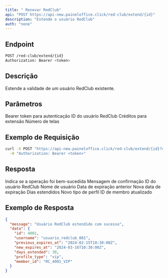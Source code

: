 ```yaml
---
title: " Renovar RedClub"
api: "POST https://api-new.paineloffice.click/red-club/extend/{id}"
description: "Estende o usuário RedClub"
auth: "none"
---
```


## Endpoint

<CodeGroup>

```bash Requisição
POST /red-club/extend/{id}
Authorization: Bearer <token>
```

</CodeGroup>

## Descrição

Estende a validade de um usuário RedClub existente.

## Parâmetros

<ParamField header="Authorization" type="string" required>
  Bearer token para autenticação
</ParamField>

<ParamField path="id" type="string" required>
  ID do usuário RedClub
</ParamField>

<ParamField query="credits" type="number" required>
  Créditos para extensão
</ParamField>

<ParamField query="screens" type="integer" required>
  Número de telas
</ParamField>

## Exemplo de Requisição

<CodeGroup>

```bash cURL
curl -X POST "https://api-new.paineloffice.click/red-club/extend/{id}?credits=1&screens=1" \
  -H "Authorization: Bearer <token>"
```

</CodeGroup>

## Resposta

<ResponseField name="success" type="boolean">
  Indica se a operação foi bem-sucedida
</ResponseField>

<ResponseField name="message" type="string">
  Mensagem de confirmação
</ResponseField>

<ResponseField name="data" type="object">
  <Expandable title="properties">
    <ResponseField name="id" type="integer">
      ID do usuário RedClub
    </ResponseField>
    <ResponseField name="username" type="string">
      Nome de usuário
    </ResponseField>
    <ResponseField name="previous_expires_at" type="string">
      Data de expiração anterior
    </ResponseField>
    <ResponseField name="new_expires_at" type="string">
      Nova data de expiração
    </ResponseField>
    <ResponseField name="days_extended" type="integer">
      Dias estendidos
    </ResponseField>
    <ResponseField name="profile_type" type="string">
      Novo tipo de perfil
    </ResponseField>
    <ResponseField name="member_id" type="string">
      ID de membro atualizado
    </ResponseField>
  </Expandable>
</ResponseField>

## Exemplo de Resposta

```json
{
  "message": "Usuário RedClub estendido com sucesso",
  "data": {
    "id": 4001,
    "username": "usuario_redclub_001",
    "previous_expires_at": "2024-02-15T10:30:00Z",
    "new_expires_at": "2024-03-16T10:30:00Z",
    "days_extended": 30,
    "profile_type": "vip",
    "member_id": "RC_4001_VIP"
  }
}
```